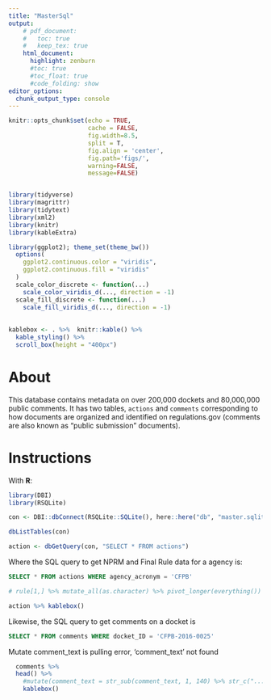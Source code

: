 ```yaml
---
title: "MasterSql"
output:
    # pdf_document:
    #   toc: true
    #   keep_tex: true
    html_document:
      highlight: zenburn
      #toc: true
      #toc_float: true
      #code_folding: show
editor_options: 
  chunk_output_type: console
---
```



```r
knitr::opts_chunk$set(echo = TRUE, 
                      cache = FALSE, 
                      fig.width=8.5, 
                      split = T,
                      fig.align = 'center', 
                      fig.path='figs/',
                      warning=FALSE, 
                      message=FALSE)


library(tidyverse)
library(magrittr)
library(tidytext)
library(xml2)
library(knitr)
library(kableExtra)

library(ggplot2); theme_set(theme_bw())
  options(
    ggplot2.continuous.color = "viridis",
    ggplot2.continuous.fill = "viridis"
  )
  scale_color_discrete <- function(...)
    scale_color_viridis_d(..., direction = -1)
  scale_fill_discrete <- function(...)
    scale_fill_viridis_d(..., direction = -1)
  
  
kablebox <- . %>%  knitr::kable() %>% 
  kable_styling() %>% 
  scroll_box(height = "400px")
```

# About 

This database contains metadata on over 200,000 dockets and 80,000,000 public comments. It has two tables, `actions` and `comments` corresponding to how documents are organized and identified on regulations.gov (comments are also known as "public submission" documents).

# Instructions

With **R**:

```r
library(DBI)
library(RSQLite)

con <- DBI::dbConnect(RSQLite::SQLite(), here::here("db", "master.sqlite"))

dbListTables(con)
```

```r
action <- dbGetQuery(con, "SELECT * FROM actions")
```

Where the SQL query to get NPRM and Final Rule data for a agency is: 

```sql
SELECT * FROM actions WHERE agency_acronym = 'CFPB'
```

```r
# rule[1,] %>% mutate_all(as.character) %>% pivot_longer(everything()) %>% kable(format= "pipe")

action %>% kablebox()
```

Likewise, the SQL query to get comments on a docket is

```sql
SELECT * FROM comments WHERE docket_ID = 'CFPB-2016-0025'
```

Mutate comment_text is pulling error, 'comment_text' not found
```r
  comments %>% 
  head() %>%
    #mutate(comment_text = str_sub(comment_text, 1, 140) %>% str_c("...") ) %>% 
    kablebox()
```
